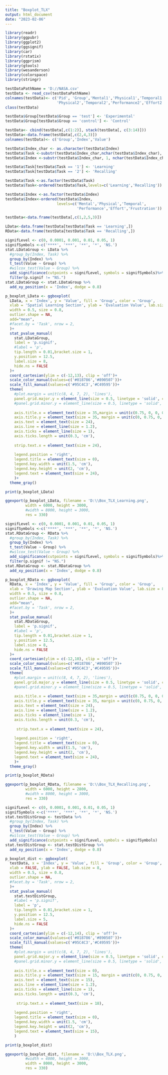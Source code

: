 ---
title: "Boxplot_TLX"
output: html_document
date: "2023-02-06"
---

```{r}
library(readr)
library(ggpubr)
library(ggplot2)
library(ggsignif)
library(car)
library(rstatix)
library(ggprism)
library(gtools)
library(wesanderson)
library(colorspace)
library(stringr)
```


```{r}
testDataPathName = 'D://NASA.csv'
testData <- read_csv(testDataPathName)
colnames(testData)<- c('Pid', 'Group','Mental1','Physical1','Temporal1','Performance1','Effort1','Frustration1','Mental2',
                       'Physical2','Temporal2','Performance2','Effort2','Frustration2')
class(testData)

testData$Group[testData$Group == 'test'] <- 'Experimental'
testData$Group[testData$Group == 'control'] <- 'Control'

testData<- cbind(testData[,c(1:2)], stack(testData[, c(3:14)]))
testData<-data.frame(testData[,c(2,4,3)])
colnames(testData)<- c('Group','Index','Value')

testData$Index_char <- as.character(testData$Index)
testData$Task <-substr(testData$Index_char,nchar(testData$Index_char),                   nchar(testData$Index_char))
testData$Index <-substr(testData$Index_char, 1, nchar(testData$Index_char)-1)

testData$Task[testData$Task == '1'] <- 'Learning'
testData$Task[testData$Task == '2'] <- 'Recalling'

testData$Task <-as.factor(testData$Task)
testData$Task<-ordered(testData$Task,levels=c('Learning','Recalling'))

testData$Index <-as.factor(testData$Index)
testData$Index<-ordered(testData$Index,
                       levels=c('Mental','Physical','Temporal',
                                'Performance','Effort','Frustration'))

testData<-data.frame(testData[,c(1,2,5,3)])

LData<-data.frame(testData[testData$Task == 'Learning',])
RData<-data.frame(testData[testData$Task == 'Recalling',])

```
```{r}
signifLevel <- c(0, 0.0001, 0.001, 0.01, 0.05, 1)
signifSymbols <-c('****', '***', '**', '*', 'NS.')
stat.LDataGroup <- LData %>%
  #group_by(Index, Task) %>%
  group_by(Index) %>%
  t_test(Value ~ Group) %>%
  #wilcox_test(Value ~ Group) %>%
  add_significance(cutpoints = signifLevel, symbols = signifSymbols)%>%
  filter(p.signif != "NS.")
stat.LDataGroup <- stat.LDataGroup %>%
  add_xy_position(x = 'Index', dodge = 0.8)

p_boxplot_LData <- ggboxplot(
  LData, x = 'Index', y = 'Value', fill = 'Group', color = 'Group',
  xlab = 'Spatial Learning Section', ylab = 'Evaluation Value', lab.size = 8, 
  width = 0.5, size = 0.8,
  outlier.shape = NA,
  add="mean",
  #facet.by = 'Task', nrow = 2,
  )+
  stat_pvalue_manual(
    stat.LDataGroup, 
    label = 'p.signif',
    #label = 'p',
    tip.length = 0.01,bracket.size = 1,
    y.position = 12.5,
    label.size = 8,
    hide.ns = FALSE
  )+
  coord_cartesian(ylim = c(-12,13), clip = 'off')+
  scale_color_manual(values=c('#018786','#890507'))+
  scale_fill_manual(values=c('#95C4C3','#C49595'))+
  theme(
    #plot.margin = unit(c(8, 4, 7, 2), 'lines'),
    panel.grid.major.y = element_line(size = 0.5, linetype = 'solid', colour = 'gray'),
    #panel.grid.minor.y = element_line(size = 0.5, linetype = 'solid', colour = 'gray'),
    
    axis.title.x = element_text(size = 35,margin = unit(c(0.75, 0, 0, 0), 'lines')),
    axis.title.y = element_text(size = 35, margin = unit(c(0, 0.75, 0, 0), 'lines'), angle = 90),
    axis.text = element_text(size = 24),
    axis.line = element_line(size = 1.2),
    axis.ticks = element_line(size = 1),
    axis.ticks.length = unit(0.3, 'cm'),
    
    strip.text.x = element_text(size = 24),
    
    legend.position = 'right', 
    legend.title = element_text(size = 0),
    legend.key.width = unit(1.5, 'cm'),
    legend.key.height = unit(2, 'cm'),
    legend.text = element_text(size = 24),
    )+
  theme_gray()

print(p_boxplot_LData)

ggexport(p_boxplot_LData, filename = 'D:\\Box_TLX_Learning.png',
         width = 6000, height = 3000,
         #width = 8000, height = 3000,
         res = 330)

```
```{r}
signifLevel <- c(0, 0.0001, 0.001, 0.01, 0.05, 1)
signifSymbols <-c('****', '***', '**', '*', 'NS.')
stat.RDataGroup <- RData %>%
  #group_by(Index, Task) %>%
  group_by(Index) %>%
  t_test(Value ~ Group) %>%
  #wilcox_test(Value ~ Group) %>%
  add_significance(cutpoints = signifLevel, symbols = signifSymbols)%>%
  filter(p.signif != "NS.")
stat.RDataGroup <- stat.RDataGroup %>%
  add_xy_position(x = 'Index', dodge = 0.8)

p_boxplot_RData <- ggboxplot(
  RData, x = 'Index', y = 'Value', fill = 'Group', color = 'Group',
  xlab = 'Drawing Map Section', ylab = 'Evaluation Value', lab.size = 8, 
  width = 0.5, size = 0.8,
  outlier.shape = NA,
  add="mean",
  #facet.by = 'Task', nrow = 2,
  )+
  stat_pvalue_manual(
    stat.RDataGroup, 
    label = 'p.signif',
    #label = 'p',
    tip.length = 0.01,bracket.size = 1,
    y.position = 12.5,
    label.size = 8,
    hide.ns = FALSE
  )+
  coord_cartesian(ylim = c(-12,10), clip = 'off')+
  scale_color_manual(values=c('#018786','#890507'))+
  scale_fill_manual(values=c('#95C4C3','#C49595'))+
  theme(
    #plot.margin = unit(c(8, 4, 7, 2), 'lines'),
    panel.grid.major.y = element_line(size = 0.5, linetype = 'solid', colour = 'gray'),
    #panel.grid.minor.y = element_line(size = 0.5, linetype = 'solid', colour = 'gray'),
    
    axis.title.x = element_text(size = 35,margin = unit(c(0.75, 0, 0, 0), 'lines')),
    axis.title.y = element_text(size = 35, margin = unit(c(0, 0.75, 0, 0), 'lines'), angle = 90),
    axis.text = element_text(size = 24),
    axis.line = element_line(size = 1.2),
    axis.ticks = element_line(size = 1),
    axis.ticks.length = unit(0.3, 'cm'),
    
     strip.text.x = element_text(size = 24),
    
    legend.position = 'right', 
    legend.title = element_text(size = 0),
    legend.key.width = unit(1.5, 'cm'),
    legend.key.height = unit(2, 'cm'),
    legend.text = element_text(size = 24),
    )+
  theme_gray()

print(p_boxplot_RData)

ggexport(p_boxplot_RData, filename = 'D:\\Box_TLX_Recalling.png',
         width = 6000, height = 2800,
         #width = 8000, height = 3000,
         res = 330)

```



```{r}
signifLevel <- c(0, 0.0001, 0.001, 0.01, 0.05, 1)
signifSymbols <-c('****', '***', '**', '*', 'NS.')
stat.testDistGroup <- testData %>%
  #group_by(Index, Task) %>%
  group_by(Index) %>%
  t_test(Value ~ Group) %>%
  #wilcox_test(Value ~ Group) %>%
  add_significance(cutpoints = signifLevel, symbols = signifSymbols)
stat.testDistGroup <- stat.testDistGroup %>%
  add_xy_position(x = 'Index', dodge = 0.8)

p_boxplot_dist <- ggboxplot(
  testData, x = 'Index', y = 'Value', fill = 'Group', color = 'Group',
  xlab = FALSE, ylab = FALSE, lab.size = 8, 
  width = 0.5, size = 0.8,
  outlier.shape = NA,
  #facet.by = 'Task', nrow = 2,
  )+
  stat_pvalue_manual(
    stat.testDistGroup, 
    #label = 'p.signif',
    label = 'p',
    tip.length = 0.01,bracket.size = 1,
    y.position = 12.5,
    label.size = 5,
    hide.ns = FALSE
  )+
  coord_cartesian(ylim = c(-12,14), clip = 'off')+
  scale_color_manual(values=c('#018786','#890507'))+
  scale_fill_manual(values=c('#95C4C3','#C49595'))+
  theme(
    #plot.margin = unit(c(8, 4, 7, 2), 'lines'),
    panel.grid.major.y = element_line(size = 0.5, linetype = 'solid', colour = 'gray'),
    #panel.grid.minor.y = element_line(size = 0.5, linetype = 'solid', colour = 'gray'),
    
    axis.title.x = element_text(size = 0),
    axis.title.y = element_text(size = 15, margin = unit(c(0, 0.75, 0, 0), 'lines')),
    axis.text = element_text(size = 15),
    axis.line = element_line(size = 1.2),
    axis.ticks = element_line(size = 1),
    axis.ticks.length = unit(0.3, 'cm'),
    
     strip.text.x = element_text(size = 18),
    
    legend.position = 'right', 
    legend.title = element_text(size = 0),
    legend.key.width = unit(1.5, 'cm'),
    legend.key.height = unit(2, 'cm'),
    legend.text = element_text(size = 15),
    )

print(p_boxplot_dist)

ggexport(p_boxplot_dist, filename = 'D:\\Box_TLX.png',
         #width = 4000, height = 3000,
         width = 8000, height = 3000,
         res = 330)
```

